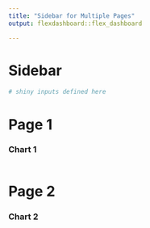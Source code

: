 ```yaml
---
title: "Sidebar for Multiple Pages"
output: flexdashboard::flex_dashboard

---
```


Sidebar {.sidebar}
=====================================

```r
# shiny inputs defined here
```

Page 1
=====================================  

### Chart 1
    
```r
```
   
Page 2
=====================================     

### Chart 2
    
```r
```